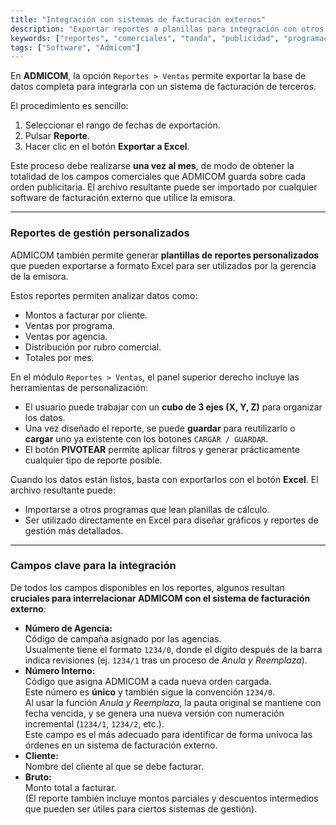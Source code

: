 ```yaml
---
title: "Integración con sistemas de facturación externos"
description: "Exportar reportes a planillas para integración con otros sistemas"
keywords: ["reportes", "comerciales", "tanda", "publicidad", "programación"]
tags: ["Software", "Admicom"]
---
```


En **ADMICOM**, la opción `Reportes > Ventas` permite exportar la base de datos completa para integrarla con un sistema de facturación de terceros.

El procedimiento es sencillo:

1. Seleccionar el rango de fechas de exportación.
2. Pulsar **Reporte**.
3. Hacer clic en el botón **Exportar a Excel**.

Este proceso debe realizarse **una vez al mes**, de modo de obtener la totalidad de los campos comerciales que ADMICOM guarda sobre cada orden publicitaria. El archivo resultante puede ser importado por cualquier software de facturación externo que utilice la emisora.

---

### Reportes de gestión personalizados

ADMICOM también permite generar **plantillas de reportes personalizados** que pueden exportarse a formato Excel para ser utilizados por la gerencia de la emisora.

Estos reportes permiten analizar datos como:

- Montos a facturar por cliente.
- Ventas por programa.
- Ventas por agencia.
- Distribución por rubro comercial.
- Totales por mes.

En el módulo `Reportes > Ventas`, el panel superior derecho incluye las herramientas de personalización:

- El usuario puede trabajar con un **cubo de 3 ejes (X, Y, Z)** para organizar los datos.
- Una vez diseñado el reporte, se puede **guardar** para reutilizarlo o **cargar** uno ya existente con los botones `CARGAR / GUARDAR`.
- El botón **PIVOTEAR** permite aplicar filtros y generar prácticamente cualquier tipo de reporte posible.

Cuando los datos están listos, basta con exportarlos con el botón **Excel**. El archivo resultante puede:

- Importarse a otros programas que lean planillas de cálculo.
- Ser utilizado directamente en Excel para diseñar gráficos y reportes de gestión más detallados.

---

### Campos clave para la integración

De todos los campos disponibles en los reportes, algunos resultan **cruciales para interrelacionar ADMICOM con el sistema de facturación externo**:

- **Número de Agencia:**\
  Código de campaña asignado por las agencias.\
  Usualmente tiene el formato `1234/0`, donde el dígito después de la barra indica revisiones (ej. `1234/1` tras un proceso de _Anula y Reemplaza_).
- **Número Interno:**\
  Código que asigna ADMICOM a cada nueva orden cargada.\
  Este número es **único** y también sigue la convención `1234/0`.\
  Al usar la función _Anula y Reemplaza_, la pauta original se mantiene con fecha vencida, y se genera una nueva versión con numeración incremental (`1234/1`, `1234/2`, etc.).\
  Este campo es el más adecuado para identificar de forma unívoca las órdenes en un sistema de facturación externo.
- **Cliente:**\
  Nombre del cliente al que se debe facturar.
- **Bruto:**\
  Monto total a facturar.\
  (El reporte también incluye montos parciales y descuentos intermedios que pueden ser útiles para ciertos sistemas de gestión).